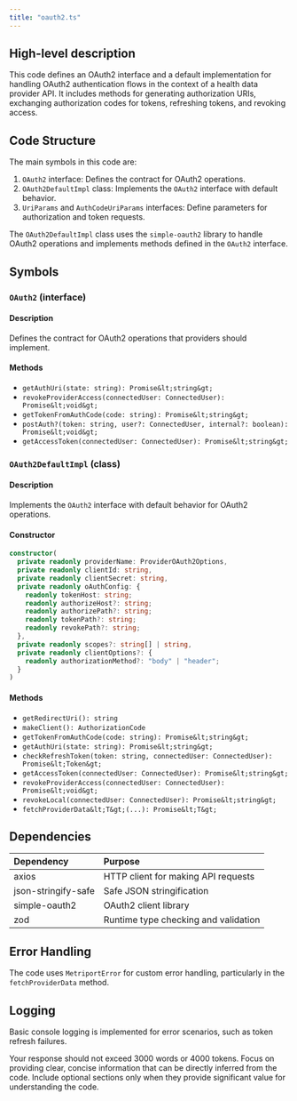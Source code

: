 ```yaml
---
title: "oauth2.ts"
---
```


## High-level description
This code defines an OAuth2 interface and a default implementation for handling OAuth2 authentication flows in the context of a health data provider API. It includes methods for generating authorization URIs, exchanging authorization codes for tokens, refreshing tokens, and revoking access.

## Code Structure
The main symbols in this code are:
1. `OAuth2` interface: Defines the contract for OAuth2 operations.
2. `OAuth2DefaultImpl` class: Implements the `OAuth2` interface with default behavior.
3. `UriParams` and `AuthCodeUriParams` interfaces: Define parameters for authorization and token requests.

The `OAuth2DefaultImpl` class uses the `simple-oauth2` library to handle OAuth2 operations and implements methods defined in the `OAuth2` interface.

## Symbols

### `OAuth2` (interface)
#### Description
Defines the contract for OAuth2 operations that providers should implement.

#### Methods
- `getAuthUri(state: string): Promise&lt;string&gt;`
- `revokeProviderAccess(connectedUser: ConnectedUser): Promise&lt;void&gt;`
- `getTokenFromAuthCode(code: string): Promise&lt;string&gt;`
- `postAuth?(token: string, user?: ConnectedUser, internal?: boolean): Promise&lt;void&gt;`
- `getAccessToken(connectedUser: ConnectedUser): Promise&lt;string&gt;`

### `OAuth2DefaultImpl` (class)
#### Description
Implements the `OAuth2` interface with default behavior for OAuth2 operations.

#### Constructor
```typescript
constructor(
  private readonly providerName: ProviderOAuth2Options,
  private readonly clientId: string,
  private readonly clientSecret: string,
  private readonly oAuthConfig: {
    readonly tokenHost: string;
    readonly authorizeHost?: string;
    readonly authorizePath?: string;
    readonly tokenPath?: string;
    readonly revokePath?: string;
  },
  private readonly scopes?: string[] | string,
  private readonly clientOptions?: {
    readonly authorizationMethod?: "body" | "header";
  }
)
```

#### Methods
- `getRedirectUri(): string`
- `makeClient(): AuthorizationCode`
- `getTokenFromAuthCode(code: string): Promise&lt;string&gt;`
- `getAuthUri(state: string): Promise&lt;string&gt;`
- `checkRefreshToken(token: string, connectedUser: ConnectedUser): Promise&lt;Token&gt;`
- `getAccessToken(connectedUser: ConnectedUser): Promise&lt;string&gt;`
- `revokeProviderAccess(connectedUser: ConnectedUser): Promise&lt;void&gt;`
- `revokeLocal(connectedUser: ConnectedUser): Promise&lt;string&gt;`
- `fetchProviderData&lt;T&gt;(...): Promise&lt;T&gt;`

## Dependencies
| Dependency | Purpose |
|:-----------|:--------|
| axios | HTTP client for making API requests |
| json-stringify-safe | Safe JSON stringification |
| simple-oauth2 | OAuth2 client library |
| zod | Runtime type checking and validation |

## Error Handling
The code uses `MetriportError` for custom error handling, particularly in the `fetchProviderData` method.

## Logging
Basic console logging is implemented for error scenarios, such as token refresh failures.

Your response should not exceed 3000 words or 4000 tokens. Focus on providing clear, concise information that can be directly inferred from the code. Include optional sections only when they provide significant value for understanding the code.